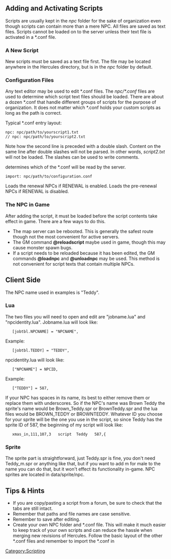 {{outdated}}

== Adding and Activating Scripts ==
Scripts are usually kept in the ''npc'' folder for the sake of organization even though scripts can contain more than a mere NPC.  All files are saved as text files.  Scripts cannot be loaded on to the server unless their text file is activated in a *.conf file.

=== A New Script ===
New scripts must be saved as a text file first.  The file may be located anywhere in the Hercules directory, but is in the ''npc'' folder by default.

=== Configuration Files ===
Any text editor may be used to edit *.conf files.  The ''npc/*.conf'' files are used to determine which script text files should be loaded.  There are about a dozen *.conf that handle different groups of scripts for the purpose of organization.  It does not matter which *.conf holds your custom scripts as long as the path is correct.

Typical *.conf entry layout:
 npc: npc/path/to/yourscript1.txt
 // npc: npc/path/to/yourscript2.txt
Note how the second line is preceded with a double slash.  Content on the same line after double slashes will not be parsed.  In other words, ''script2.txt'' will not be loaded.  The slashes can be used to write comments.

{{git|npc/scripts_main.conf}} determines which of the *.conf will be read by the server.
 import: npc/path/to/configuration.conf
{{git|npc/re/scripts_main.conf}} Loads the renewal NPCs if RENEWAL is enabled.
{{git|npc/pre-rere/scripts_main.conf}} Loads the pre-renewal NPCs if RENEWAL is disabled.

=== The NPC in Game ===
After adding the script, it must be loaded before the script contents take effect in game.  There are a few ways to do this.
* The map server can be rebooted.  This is generally the safest route though not the most convenient for active servers.
* The GM command '''@reloadscript''' maybe used in game, though this may cause monster spawn bugs.
* If a script needs to be reloaded because it has been edited, the GM commands '''@loadnpc''' and '''@unloadnpc''' may be used.  This method is not convenient for script texts that contain multiple NPCs.

== Client Side ==
The NPC name used in examples is "Teddy".
===Lua===
The two files you will need to open and edit are "jobname.lua" and "npcidentity.lua". Jobname.lua will look like:

 	[jobtbl.NPCNAME] = "NPCNAME",
Example:
 	[jobtbl.TEDDY] = "TEDDY",
npcidentity.lua will look like:
 	["NPCNAME"] = NPCID,
Example:
 	["TEDDY"] = 587,
If your NPC has spaces in its name, its best to either remove them or replace them with underscores. So if the NPC's name was Brown Teddy the sprite's name would be Brown_Teddy.spr or BrownTeddy.spr and the lua files would be BROWN_TEDDY or BROWNTEDDY. Whatever ID you choose for your sprite will be the one you use in the script, so since Teddy has the sprite ID of 587, the beginning of my script will look like:

 	xmas_in,111,107,3	script	Teddy	587,{

===Sprite===
The sprite part is straightforward, just Teddy.spr is fine, you don't need Teddy_m.spr or anything like that, but if you want to add m for male to the name you can do that, but it won't effect its functionality in-game. NPC sprites are located in data/sprite/npc.

== Tips & Hints ==
* If you are copy/pasting a script from a forum, be sure to check that the tabs are still intact.
* Remember that paths and file names are case sensitive.
* Remember to save after editing.
* Create your own NPC folder and *.conf file.  This will make it much easier to keep track of your own scripts and can reduce the hassle when merging new revisions of Hercules.  Follow the basic layout of the other *.conf files and remember to import the *.conf in {{git|npc/scripts_main.conf}}

[[Category:Scripting]]